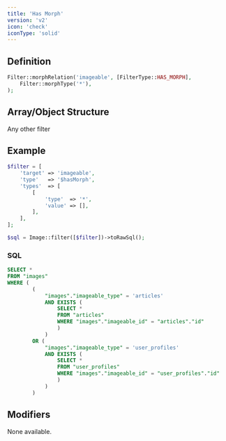 ```yaml
---
title: 'Has Morph'
version: 'v2'
icon: 'check'
iconType: 'solid'
---
```


## Definition
```php
Filter::morphRelation('imageable', [FilterType::HAS_MORPH],
    Filter::morphType('*'),
);
```

## Array/Object Structure


<TypeParameterField type="$hasMorph" />


<TargetParameterField />

<ParamField body="types" type="array,min:1" required>
</ParamField>

<ParamField body="types.*.type" type="string" required>
</ParamField>

<ParamField body="types.*.value" type="array">
</ParamField>

<ParamField body="types.*.value" type="array">
Any other filter
</ParamField>

## Example

```php
$filter = [
    'target' => 'imageable',
    'type'   => '$hasMorph',
    'types'  => [
        [
            'type'  => '*',
            'value' => [],
        ],
    ],
];
```

```php
$sql = Image::filter([$filter])->toRawSql();
```

### SQL

```sql
SELECT *
FROM "images"
WHERE (
		(
			"images"."imageable_type" = 'articles'
			AND EXISTS (
				SELECT *
				FROM "articles"
				WHERE "images"."imageable_id" = "articles"."id"
				)
			)
		OR (
			"images"."imageable_type" = 'user_profiles'
			AND EXISTS (
				SELECT *
				FROM "user_profiles"
				WHERE "images"."imageable_id" = "user_profiles"."id"
				)
			)
		)
```

## Modifiers

None available.
